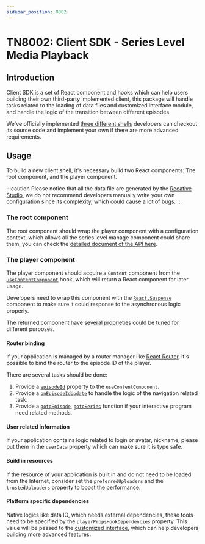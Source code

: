 ```yaml
---
sidebar_position: 8002
---
```


# TN8002: Client SDK - Series Level Media Playback

## Introduction

Client SDK is a set of React component and hooks which can help users building
their own third-party implemented client, this package will handle tasks related
to the loading of data files and customized interface module, and handle the
logic of the transition between different episodes.

We've officially implemented [three different shells](/docs/studio/st1001-assets-directory#template)
developers can checkout its source code and implement your own if there are more
advanced requirements.

## Usage

To build a new client shell, it's necessary build two React components: The root
component, and the player component.

:::caution
Please notice that all the data file are generated by the [Recative Studio](/docs/studio/intro),
we do not recommend developers manually write your own configuration since its
complexity, which could cause a lot of bugs.
:::

### The root component

The root component should wrap the player component with a configuration
context, which allows all the series level manage component could share them,
you can check the [detailed document of the API here](/api/client-sdk/interface/IPlayerSdkProviderProps).

### The player component

The player component should acquire a `Content` component from the
[`useContentComponent`](/api/client-sdk/function/useContentComponent) hook,
which will return a React component for later usage.

Developers need to wrap this component with the [`React.Suspense`](https://react.dev/reference/react/Suspense)
component to make sure it could response to the asynchronous logic properly.

The returned component have [several proprieties](/api/client-sdk/interface/IContentProps)
could be tuned for different purposes.

#### Router binding

If your application is managed by a router manager like [React Router](https://reactrouter.com/en/main),
it's possible to bind the router to the episode ID of the player.

There are several tasks should be done:

1. Provide a [`episodeId`](/api/client-sdk/interface/IContentProps#episodeId)
   property to the `useContentComponent`.
2. Provide a [`onEpisodeIdUpdate`](/api/client-sdk/interface/IContentProps#onEpisodeIdUpdate)
   to handle the logic of the navigation related task.
3. Provide a [`gotoEpisode`](/api/definitions/interface/RawUserImplementedFunctions#gotoEpisode),
   [`gotoSeries`](/api/definitions/interface/RawUserImplementedFunctions#gotoSeries)
   function if your interactive program need related methods.

#### User related information

If your application contains logic related to login or avatar, nickname, please
put them in the `userData` property which can make sure it is type safe.

#### Build in resources

If the resource of your application is built in and do not need to be loaded
from the Internet, consider set the `preferredUploaders` and the
`trustedUploaders` property to boost the performance.

#### Platform specific dependencies

Native logics like data IO, which needs external dependencies, these tools need
to be specified by the `playerPropsHookDependencies` property. This value will
be passed to the [customized interface](/docs/technotes/tn7004-interface-components),
which can help developers building more advanced features.
